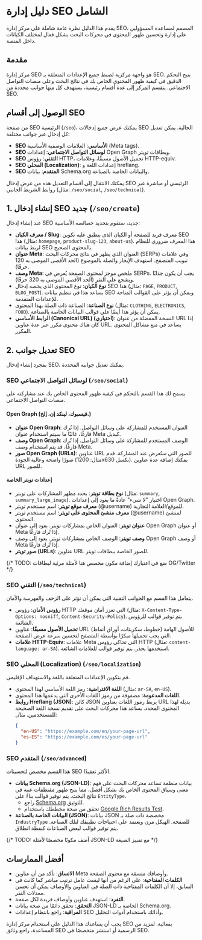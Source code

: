 # دليل إدارة SEO الشامل

يقدم هذا الدليل نظرة عامة شاملة على مركز إدارة SEO، المصمم لمساعدة المسؤولين على إدارة وتحسين ظهور المحتوى في محركات البحث بشكل فعال لمختلف الكيانات داخل المنصة.

## مقدمة

مركز إدارة SEO هو واجهة مركزية لضبط جميع الإعدادات المتعلقة بـ SEO. يتيح التحكم الدقيق في كيفية ظهور المحتوى الخاص بك في نتائج البحث وعلى منصات التواصل الاجتماعي. ينقسم المركز إلى عدة أقسام رئيسية، يستهدف كل منها جوانب محددة من SEO.

## الوصول إلى أقسام SEO

من صفحة SEO الرئيسية (`/seo`)، يمكنك عرض جميع إدخالات SEO الحالية. يمكن تعديل كل إدخال عبر جوانب مختلفة:
- **SEO الأساسي**: العلامات الوصفية الأساسية (Meta tags).
- **SEO لوسائل التواصل الاجتماعي**: إعدادات Open Graph وبطاقات تويتر.
- **SEO التقني**: رؤوس HTTP، تحميل الأصول مسبقًا، وعلامات HTTP-equiv.
- **SEO المحلي (Localization)**: إعدادات اللغة و hreflang.
- **SEO المتقدم**: بيانات Schema.org والبيانات الخاصة بالصناعة.

يمكنك الانتقال إلى أقسام التعديل هذه من عرض إدخال SEO الرئيسي أو مباشرة عبر روابط الشريط الجانبي (مثال: `/seo/social`, `/seo/technical`).

## 1. إنشاء إدخال SEO جديد (`/seo/create`)

عند إنشاء إدخال SEO جديد، ستقوم بتحديد خصائصه الأساسية:

-   **معرف الكيان / Slug**: معرف فريد للصفحة أو الكيان الذي ينطبق عليه تكوين SEO هذا (مثال: `homepage`, `product-slug-123`, `about-us`). هذا المعرف ضروري للنظام لربط بيانات SEO بالمحتوى الصحيح.
-   **عنوان Meta**: العنوان الذي يظهر في نتائج محركات البحث (SERPs) وفي علامات تبويب المتصفح. استهدف الإيجاز والصلة بالموضوع (الحد الأقصى الموصى به 120 حرفًا).
-   **وصف Meta**: ملخص موجز لمحتوى الصفحة يُعرض في SERPs. يجب أن يكون جذابًا ويشجع على النقر (الحد الأقصى الموصى به 320 حرفًا).
-   **نوع الكيان**: نوع المحتوى الذي يخصه إدخال SEO هذا (مثال: `PAGE`, `PRODUCT`, `BLOG_POST`). يساعد هذا في تنظيم بيانات SEO ويمكن أن يؤثر على القوالب المتاحة للإعدادات المتقدمة.
-   **نوع الصناعة**: الصناعة ذات الصلة بهذا المحتوى (مثال: `CLOTHING`, `ELECTRONICS`, `FOOD`). يمكن أن يؤثر هذا أيضًا على قوالب البيانات الخاصة بالصناعة.
-   **الرابط الأساسي (Canonical URL) (اختياري)**: النسخة المفضلة من عنوان URL إذا كان هناك محتوى مكرر عبر عدة عناوين URL. يساعد في منع مشاكل المحتوى المكرر.

## 2. تعديل جوانب SEO

بمجرد إنشاء إدخال SEO، يمكنك تعديل جوانبه المحددة.

### SEO لوسائل التواصل الاجتماعي (`/seo/social`)

يسمح لك هذا القسم بالتحكم في كيفية ظهور المحتوى الخاص بك عند مشاركته على منصات التواصل الاجتماعي.

#### Open Graph (فيسبوك، لينكد إن، إلخ.)
-   **عنوان Open Graph**: العنوان المستخدم للمشاركة على وسائل التواصل. إذا تُرك فارغًا، غالبًا ما سيتم استخدام عنوان Meta كبديل.
-   **وصف Open Graph**: الوصف المستخدم للمشاركة على وسائل التواصل. إذا تُرك فارغًا، قد يتم استخدام وصف Meta.
-   **صور Open Graph (URLs)**: عناوين URL للصور التي ستُعرض عند المشاركة. قدم صورًا واضحة وعالية الجودة (مثال: 1200x630 بكسل). يمكنك إضافة عدة عناوين URL للصور.

#### إعدادات تويتر الخاصة
-   **نوع بطاقة تويتر**: يحدد مظهر المشاركات على تويتر (مثال: `summary`, `summary_large_image`). اختيار "لا شيء" عادةً ما يعود إلى إعدادات Open Graph.
-   **معرف موقع تويتر**: اسم مستخدم تويتر (@username) للموقع/العلامة التجارية.
-   **معرف منشئ المحتوى على تويتر**: اسم مستخدم تويتر (@username) لمنشئ المحتوى.
-   **عنوان تويتر**: العنوان الخاص بمشاركات تويتر. يعود إلى عنوان Open Graph أو عنوان Meta إذا تُرك فارغًا.
-   **وصف تويتر**: الوصف الخاص بمشاركات تويتر. يعود إلى وصف Open Graph أو وصف Meta إذا تُرك فارغًا.
-   **صور تويتر (URLs)**: عناوين URL للصور الخاصة ببطاقات تويتر.

{/* TODO: ضع في اعتبارك إضافة مكون مخصص هنا لأمثلة مرئية لبطاقات OG/Twitter */}

### SEO التقني (`/seo/technical`)

يتعامل هذا القسم مع الجوانب التقنية التي يمكن أن تؤثر على الزحف والفهرسة والأمان.

-   **رؤوس الأمان**: رؤوس HTTP التي تعزز أمان موقعك (مثال: `X-Content-Type-Options: nosniff`, `Content-Security-Policy`). يتم توفير قوالب للرؤوس الشائعة.
-   **تحميل الأصول مسبقًا**: عناوين URL للأصول الهامة (خطوط، سكربتات، أوراق أنماط) التي يجب تحميلها مبكرًا بواسطة المتصفح لتحسين سرعة عرض الصفحة.
-   **علامات HTTP-Equiv**: علامات Meta التي تحاكي رؤوس HTTP (مثال: `content-language: ar-SA`). استخدمها بحذر. يتم توفير قوالب للعلامات الشائعة.

### SEO المحلي (Localization) (`/seo/localization`)

قم بتكوين الإعدادات المتعلقة باللغة والاستهداف الإقليمي.

-   **اللغة الافتراضية**: رمز اللغة الأساسي لهذا المحتوى (مثال: `ar-SA`, `en-US`).
-   **اللغات المدعومة**: مصفوفة من رموز اللغات الأخرى التي يدعمها هذا المحتوى.
-   **روابط Hreflang (JSON)**: كائن JSON يربط رموز اللغات بعناوين URL بديلة لهذا المحتوى المحدد. يساعد هذا محركات البحث على تقديم نسخة اللغة الصحيحة للمستخدمين.
    *مثال:*
    ```json
    {
      "en-US": "https://example.com/en/your-page-url",
      "es-ES": "https://example.com/es/your-page-url"
    }
    ```

### SEO المتقدم (`/seo/advanced`)

هذا القسم مخصص لتحسينات SEO الأكثر تعقيدًا.

-   **بيانات Schema.org (JSON-LD)**: بيانات منظمة تساعد محركات البحث على فهم معنى وسياق المحتوى الخاص بك بشكل أفضل، مما يتيح ظهور مقتطفات غنية في نتائج البحث. يتم توفير قوالب بناءً على `EntityType`.
    *   راجع [Schema.org](https://schema.org/docs/gs.html) للتوثيق.
    *   تحقق من صحة مخططك باستخدام [Google Rich Results Test](https://search.google.com/test/rich-results).
-   **البيانات الخاصة بالصناعة (JSON)**: بيانات JSON مخصصة ذات صلة بـ `IndustryType` للصفحة. الهيكل مرن ويعتمد على احتياجات تطبيقك لتلك الصناعة. يتم توفير قوالب لبعض الصناعات كنقطة انطلاق.

{/* TODO: أضف مكونًا مخصصًا لأمثلة JSON-LD مع تمييز الصيغة */}

## أفضل الممارسات

-   **الاتساق**: تأكد من أن عناوين Meta وأوصافك متسقة مع محتوى الصفحة.
-   **الكلمات المفتاحية**: على الرغم من أنها ليست عامل ترتيب مباشر كما كانت في السابق، إلا أن الكلمات المفتاحية ذات الصلة في العناوين والأوصاف يمكن أن تحسن معدلات النقر.
-   **التفرد**: استهدف عناوين وأوصاف فريدة لكل صفحة.
-   **التحقق**: تحقق دائمًا من صحة بيانات JSON-LD الخاصة بـ Schema.org.
-   **المراقبة**: راجع بانتظام إعدادات SEO وأدائك باستخدام أدوات التحليل.

يجب أن يساعدك هذا الدليل على استخدام مركز إدارة SEO بفعالية. لمزيد من المساعدة، راجع وثائق SEO الرسمية أو استشر متخصصًا في SEO.
